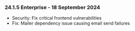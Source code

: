 ### 24.1.5 Enterprise - 18 September 2024
 
- Security: Fix critical frontend vulnerabilities
- Fix: Mailer dependency issue causing email send failures